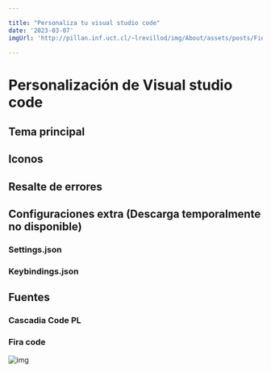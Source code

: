 ```yaml
---

title: "Personaliza tu visual studio code"
date: '2023-03-07'
imgUrl: 'http://pillan.inf.uct.cl/~lrevillod/img/About/assets/posts/Finder.png'

---
```


# Personalización de Visual studio code

## Tema principal

<CodeBox text='Dark+ v2' />

## Iconos

<CodeBox text='(Extensiones) Fluent icons & Symbols' />

## Resalte de errores

<CodeBox text='(Extensión) Error Lens' />

## Configuraciones extra (Descarga temporalmente no disponible)

### Settings.json

<DownloadButton fileName='settings.json' 
    imgSrc='http://pillan.inf.uct.cl/~lrevillod/Blog/assets/icons/Download-icon.png'
    downloadLink='http://pillan.inf.uct.cl/~lrevillod/Blog/files/settings.json'
/>

### Keybindings.json

<DownloadButton fileName='keybindings.json' 
    imgSrc='http://pillan.inf.uct.cl/~lrevillod/Blog/assets/icons/Download-icon.png' 
    downloadLink='http://pillan.inf.uct.cl/~lrevillod/Blog/files/keybindings.json'
/>

## Fuentes

### Cascadia Code PL

<CodeBox text='yay -S ttf-cascadia-code' />

### Fira code

<CodeBox text='yay -S ttf-fira-code' />

<Image
    key='vscode'
    alt="img"
    className='w-full h-full object-cover rounded-md mb-4'
    src='http://pillan.inf.uct.cl/~lrevillod/Blog/assets/posts/vscode-img.png'
    width={1920}
    height={1080}
/>

